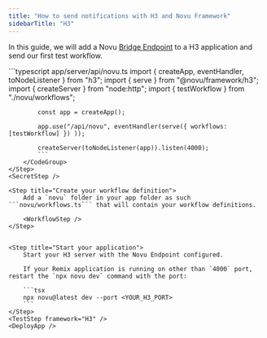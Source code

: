 ```yaml
---
title: "How to send notifications with H3 and Novu Framework"
sidebarTitle: "H3"
---
```



In this guide, we will add a Novu [Bridge Endpoint](/concepts/endpoint) to a H3 application and send our first test workflow.

<Steps>
    <LocalStudio />
    <PackagesStep />
    <Step title="Add a Novu API Endpoint">
        <CodeGroup>
            ```typescript app/server/api/novu.ts
            import { createApp, eventHandler, toNodeListener } from "h3";
            import { serve } from "@novu/framework/h3";
            import { createServer } from "node:http";
            import { testWorkflow } from "./novu/workflows";

            const app = createApp();

            app.use("/api/novu", eventHandler(serve({ workflows: [testWorkflow] }) ));

            createServer(toNodeListener(app)).listen(4000);
            ```
        </CodeGroup>
    </Step>
    <SecretStep />

    <Step title="Create your workflow definition">
        Add a `novu` folder in your app folder as such ```novu/workflows.ts``` that will contain your workflow definitions.

        <WorkflowStep />
    </Step>
    

    <Step title="Start your application">
        Start your H3 server with the Novu Endpoint configured.

        If your Remix application is running on other than `4000` port, restart the `npx novu dev` command with the port:

        ```tsx
        npx novu@latest dev --port <YOUR_H3_PORT>
        ```
    </Step>
    <TestStep framework="H3" />
    <DeployApp />

</Steps>

<NextStepsStep />
